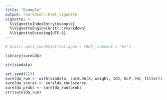```yaml
---
title: "Example"
output: rmarkdown::html_vignette
vignette: >
  %\VignetteIndexEntry{example}
  %\VignetteEngine{knitr::rmarkdown}
  %\VignetteEncoding{UTF-8}
---
```


```r
# knitr::opts_chunk$set(collapse = TRUE, comment = "#>")
```

```r
library(sureLDA)
```

```r
str(simdata)
```

```r
set.seed(123)
surelda_run <- with(simdata, sureLDA(X, weight, ICD, NLP, HU, filter))
surelda_scores <- surelda_run$scores
surelda_probs <- surelda_run$probs
str(surelda_run)
```


